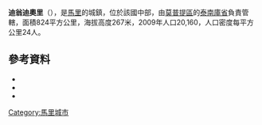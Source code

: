 '''迪翁迪奧里'''（{{lang-fr|Diondiori}}），是[[馬里|馬里]]的城鎮，位於該國中部，由[[莫普提區|莫普提區]]的[[泰南庫省|泰南庫省]]負責管轄，面積824平方公里，海拔高度267米，2009年人口20,160，人口密度每平方公里24人。

==參考資料==
*{{citation | title=Plan de Sécurité Alimentaire Commune Rurale de Diondiori 2006-2010 | publisher=Commissariat à la Sécurité Alimentaire, République du Mali, USAID-Mali | year=2006 | url=http://www.aec.msu.edu/fs2/mali_fd_strtgy/plans/mopti/tenenkou/psa_diondiori.pdf | language=fr | deadurl=yes | archiveurl=https://web.archive.org/web/20120902174656/http://www.aec.msu.edu/fs2/mali_fd_strtgy/plans/mopti/tenenkou/psa_diondiori.pdf | archivedate=2012年9月2日 | df= }}
*{{citation | url=http://instat.gov.ml/documentation/mopti.pdf | publisher=République de Mali: Institut National de la Statistique | title=Resultats Provisoires RGPH 2009 (Région de Mopti) | language=fr | accessdate=2015-07-20 | archive-date=2012-09-19 | archive-url=https://www.webcitation.org/6AnaIKCNv?url=http://instat.gov.ml/documentation/mopti.pdf | dead-url=no }}
*{{citation | editor-last=Quensière | editor-first=Jacques | year=1994 | title=La pêche dans le delta central du Niger: approche pluridisciplinaire d'un système de production halieutique | publisher=ORSTOM, Karthala | place=Paris | isbn=2709912023 | url=http://horizon.documentation.ird.fr/exl-doc/pleins_textes/divers/40722.pdf | page=539 Carte VI | language=fr | accessdate=2015-07-20 | archive-date=2016-03-03 | archive-url=https://web.archive.org/web/20160303182358/http://horizon.documentation.ird.fr/exl-doc/pleins_textes/divers/40722.pdf | dead-url=yes }}

{{Coord|14|36|43|N|4|46|27|W|display=title}}

{{莫普提區}}

[[Category:馬里城市|Category:馬里城市]]


{{Mali-geo-stub}}
